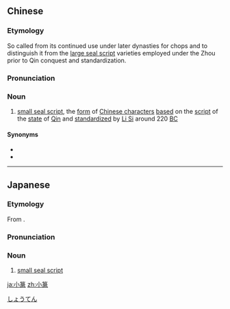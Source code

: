 ==Chinese==
{{zh-forms}}

===Etymology===
{{zh-compound|小|篆|small; lesser|seal, chop}} So called from its continued use under later dynasties for chops and to distinguish it from the [[large seal script]] varieties employed under the Zhou prior to Qin conquest and standardization.
{{wikipedia|Small seal script}}

===Pronunciation===
{{zh-pron
|m=xiǎozhuàn
|c=siu2 syun6
|cat=n
}}

===Noun===
{{zh-noun}}

# [[small seal script]], the [[form]] of [[Chinese character]]s [[based]] on the [[script]] of the [[state]] of [[Qin]] and [[standardize]]d by [[Li Si]] around 220 [[BC]]

====Synonyms====
* {{zh-l|秦篆}}
* {{zh-l|篆文}}

----

==Japanese==
{{ja-kanjitab|しょう|てん|yomi=o}}

===Etymology===
From {{etyl|cmn|ja|sort=しょうてん}} {{m|cmn|小篆}}.{{rfv-etymology|lang=ja}}

===Pronunciation===
{{ja-pron|acc=h|y=ko|しょうてん}}

===Noun===
{{ja-noun|しょうてん|hhira=せうてん}}

# {{lb|ja|history|sort=しょうてん}} [[small seal script]]

[[Category:ja:Writing|しょうてん]]
[[ja:小篆]]
[[zh:小篆]]